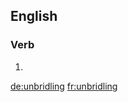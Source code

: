 ==English==

===Verb===
{{head|en|present participle}}

# {{present participle of|unbridle|lang=en}}

[[de:unbridling]]
[[fr:unbridling]]